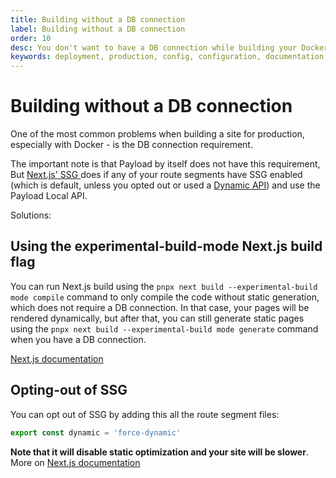 ```yaml
---
title: Building without a DB connection
label: Building without a DB connection
order: 10
desc: You don't want to have a DB connection while building your Docker container? Learn how to prevent that!
keywords: deployment, production, config, configuration, documentation, Content Management System, cms, headless, javascript, node, react, nextjs
---
```


# Building without a DB connection

One of the most common problems when building a site for production, especially with Docker - is the DB connection requirement.

The important note is that Payload by itself does not have this requirement, But [Next.js' SSG ](https://nextjs.org/docs/pages/building-your-application/rendering/static-site-generation) does if any of your route segments have SSG enabled (which is default, unless you opted out or used a [Dynamic API](https://nextjs.org/docs/app/deep-dive/caching#dynamic-apis)) and use the Payload Local API.

Solutions:

## Using the experimental-build-mode Next.js build flag

You can run Next.js build using the `pnpx next build --experimental-build mode compile` command to only compile the code without static generation, which does not require a DB connection. In that case, your pages will be rendered dynamically, but after that, you can still generate static pages using the `pnpx next build --experimental-build mode generate` command when you have a DB connection.

[Next.js documentation](https://nextjs.org/docs/pages/api-reference/cli/next#next-build-options)

## Opting-out of SSG

You can opt out of SSG by adding this all the route segment files:

```ts
export const dynamic = 'force-dynamic'
```

**Note that it will disable static optimization and your site will be slower**.
More on [Next.js documentation](https://nextjs.org/docs/app/deep-dive/caching#opting-out-2)
